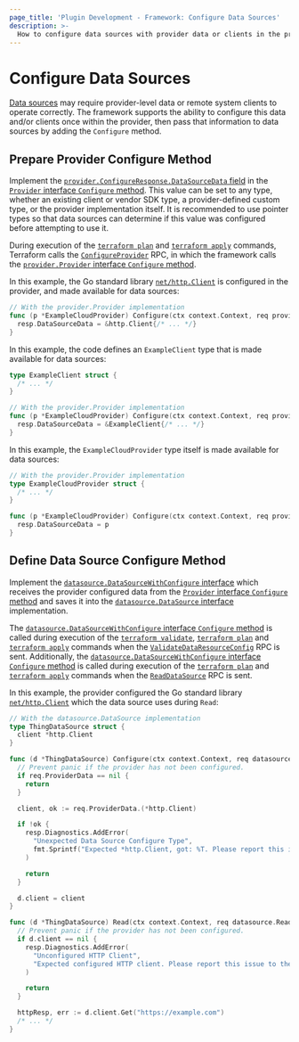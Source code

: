 ```yaml
---
page_title: 'Plugin Development - Framework: Configure Data Sources'
description: >-
  How to configure data sources with provider data or clients in the provider development framework.
---
```


# Configure Data Sources

[Data sources](/plugin/framework/data-sources) may require provider-level data or remote system clients to operate correctly. The framework supports the ability to configure this data and/or clients once within the provider, then pass that information to data sources by adding the `Configure` method.

## Prepare Provider Configure Method

Implement the [`provider.ConfigureResponse.DataSourceData` field](https://pkg.go.dev/github.com/hashicorp/terraform-plugin-framework/provider#ConfigureResponse.DataSourceData) in the [`Provider` interface `Configure` method](https://pkg.go.dev/github.com/hashicorp/terraform-plugin-framework/provider#Provider.Configure). This value can be set to any type, whether an existing client or vendor SDK type, a provider-defined custom type, or the provider implementation itself. It is recommended to use pointer types so that data sources can determine if this value was configured before attempting to use it.

During execution of the [`terraform plan`](/cli/commands/plan) and [`terraform apply`](/cli/commands/apply) commands, Terraform calls the [`ConfigureProvider`](/plugin/framework/internals/rpcs#configureprovider-rpc) RPC, in which the framework calls the [`provider.Provider` interface `Configure` method](https://pkg.go.dev/github.com/hashicorp/terraform-plugin-framework/provider#Provider.Configure).

In this example, the Go standard library [`net/http.Client`](https://pkg.go.dev/net/http#Client) is configured in the provider, and made available for data sources:

```go
// With the provider.Provider implementation
func (p *ExampleCloudProvider) Configure(ctx context.Context, req provider.ConfigureRequest, resp *provider.ConfigureResponse) {
  resp.DataSourceData = &http.Client{/* ... */}
}
```

In this example, the code defines an `ExampleClient` type that is made available for data sources:

```go
type ExampleClient struct {
  /* ... */
}

// With the provider.Provider implementation
func (p *ExampleCloudProvider) Configure(ctx context.Context, req provider.ConfigureRequest, resp *provider.ConfigureResponse) {
  resp.DataSourceData = &ExampleClient{/* ... */}
}
```

In this example, the `ExampleCloudProvider` type itself is made available for data sources:

```go
// With the provider.Provider implementation
type ExampleCloudProvider struct {
  /* ... */
}

func (p *ExampleCloudProvider) Configure(ctx context.Context, req provider.ConfigureRequest, resp *provider.ConfigureResponse) {
  resp.DataSourceData = p
}
```

## Define Data Source Configure Method

Implement the [`datasource.DataSourceWithConfigure` interface](https://pkg.go.dev/github.com/hashicorp/terraform-plugin-framework/datasource#DataSourceWithConfigure) which receives the provider configured data from the [`Provider` interface `Configure` method](https://pkg.go.dev/github.com/hashicorp/terraform-plugin-framework/provider#Provider.Configure) and saves it into the [`datasource.DataSource` interface](https://pkg.go.dev/github.com/hashicorp/terraform-plugin-framework/datasource#DataSource) implementation.

The [`datasource.DataSourceWithConfigure` interface `Configure` method](https://pkg.go.dev/github.com/hashicorp/terraform-plugin-framework/datasource#DataSourceWithConfigure.Configure) is called during execution of the [`terraform validate`](/cli/commands/validate), [`terraform plan`](/cli/commands/plan) and [`terraform apply`](/cli/commands/apply) commands when the [`ValidateDataResourceConfig`](/plugin/framework/internals/rpcs#validatedataresourceconfig-rpc) RPC is sent. Additionally, the [`datasource.DataSourceWithConfigure` interface `Configure` method](https://pkg.go.dev/github.com/hashicorp/terraform-plugin-framework/datasource#DataSourceWithConfigure.Configure) is called during execution of the [`terraform plan`](/cli/commands/plan) and [`terraform apply`](/cli/commands/apply) commands when the [`ReadDataSource`](/plugin/framework/internals/rpcs#readdatasource-rpc) RPC is sent.

In this example, the provider configured the Go standard library [`net/http.Client`](https://pkg.go.dev/net/http#Client) which the data source uses during `Read`:

```go
// With the datasource.DataSource implementation
type ThingDataSource struct {
  client *http.Client
}

func (d *ThingDataSource) Configure(ctx context.Context, req datasource.ConfigureRequest, resp *datasource.ConfigureResponse) {
  // Prevent panic if the provider has not been configured.
  if req.ProviderData == nil {
    return
  }

  client, ok := req.ProviderData.(*http.Client)

  if !ok {
    resp.Diagnostics.AddError(
      "Unexpected Data Source Configure Type",
      fmt.Sprintf("Expected *http.Client, got: %T. Please report this issue to the provider developers.", req.ProviderData),
    )

    return
  }

  d.client = client
}

func (d *ThingDataSource) Read(ctx context.Context, req datasource.ReadRequest, resp *datasource.ReadResponse) {
  // Prevent panic if the provider has not been configured.
  if d.client == nil {
    resp.Diagnostics.AddError(
      "Unconfigured HTTP Client",
      "Expected configured HTTP client. Please report this issue to the provider developers.",
    )

    return
  }

  httpResp, err := d.client.Get("https://example.com")
  /* ... */
}
```
